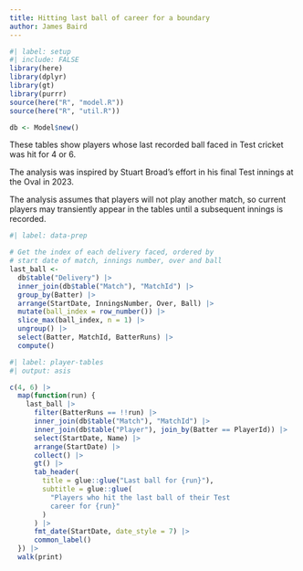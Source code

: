 ```yaml
---
title: Hitting last ball of career for a boundary
author: James Baird
---
```


```r
#| label: setup
#| include: FALSE
library(here)
library(dplyr)
library(gt)
library(purrr)
source(here("R", "model.R"))
source(here("R", "util.R"))

db <- Model$new()
```

These tables show players whose last recorded ball faced in
Test cricket was hit for 4 or 6.

The analysis was inspired by Stuart Broad's effort in his
final Test innings at the Oval in 2023.

The analysis assumes that players will not play another match, so current players may transiently appear in the
tables until a subsequent innings is recorded.


```r
#| label: data-prep

# Get the index of each delivery faced, ordered by
# start date of match, innings number, over and ball
last_ball <-
  db$table("Delivery") |>
  inner_join(db$table("Match"), "MatchId") |>
  group_by(Batter) |>
  arrange(StartDate, InningsNumber, Over, Ball) |>
  mutate(ball_index = row_number()) |>
  slice_max(ball_index, n = 1) |>
  ungroup() |>
  select(Batter, MatchId, BatterRuns) |>
  compute()
```

```r
#| label: player-tables
#| output: asis

c(4, 6) |>
  map(function(run) {
    last_ball |>
      filter(BatterRuns == !!run) |>
      inner_join(db$table("Match"), "MatchId") |>
      inner_join(db$table("Player"), join_by(Batter == PlayerId)) |>
      select(StartDate, Name) |>
      arrange(StartDate) |>
      collect() |>
      gt() |>
      tab_header(
        title = glue::glue("Last ball for {run}"),
        subtitle = glue::glue(
          "Players who hit the last ball of their Test
          career for {run}"
        )
      ) |>
      fmt_date(StartDate, date_style = 7) |>
      common_label()
  }) |>
  walk(print)
```
